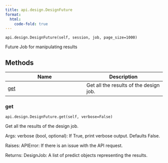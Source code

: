 ```yaml
---
title: api.design.DesignFuture
format:
  html:
    code-fold: true
---
```


`api.design.DesignFuture(self, session, job, page_size=1000)`

Future Job for manipulating results

## Methods

| Name | Description |
| --- | --- |
| [get](#openprotein.api.design.DesignFuture.get) | Get all the results of the design job. |

### get { #openprotein.api.design.DesignFuture.get }

`api.design.DesignFuture.get(self, verbose=False)`

Get all the results of the design job.

Args:
    verbose (bool, optional): If True, print verbose output. Defaults False.

Raises:
    APIError: If there is an issue with the API request.

Returns:
    DesignJob: A list of predict objects representing the results.
